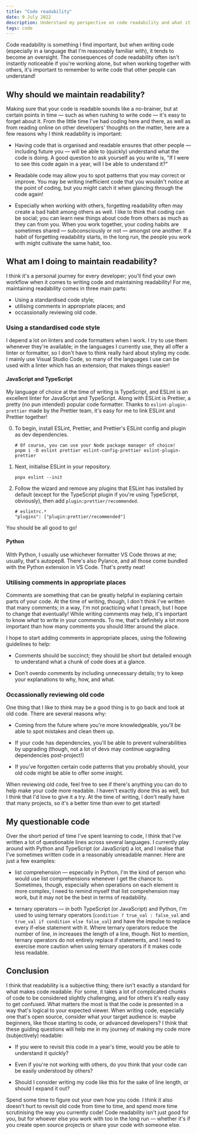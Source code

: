 ```yaml
---
title: "Code readability"
date: 9 July 2022
description: Understand my perspective on code readability and what it means to me when developing.
tags: code
---
```


Code readability is something I find important, but when writing code (especially in a language that I'm reasonably familiar with), it tends to become an oversight. The consequences of code readability often isn't instantly noticeable if you're working alone, but when working together with others, it's important to remember to write code that other people can understand!

## Why should we maintain readability?

Making sure that your code is readable sounds like a no-brainer, but at certain points in time — such as when rushing to write code — it's easy to forget about it. From the little time I've had coding here and there, as well as from reading online on other developers' thoughts on the matter, here are a few reasons why I think readability is important:

- Having code that is organised and readable ensures that other people — including future you — will be able to (quickly) understand what the code is doing. A good question to ask yourself as you write is, "If I were to see this code again in a year, will I be able to understand it?"

- Readable code may allow you to spot patterns that you may correct or improve. You may be writing inefficient code that you wouldn't notice at the point of coding, but you might catch it when glancing through the code again!

- Especially when working with others, forgetting readability often may create a bad habit among others as well. I like to think that coding can be social; you can learn new things about code from others as much as they can from you. When you work together, your coding habits are sometimes shared — subconsciously or not — amongst one another. If a habit of forgetting readability starts, in the long run, the people you work with might cultivate the same habit, too.

## What am I doing to maintain readability?

I think it's a personal journey for every developer; you'll find your own workflow when it comes to writing code and maintaining readability! For me, maintaining readability comes in three main parts:

- Using a standardised code style;
- utilising comments in appropriate places; and
- occassionally reviewing old code.

### Using a standardised code style

I depend a lot on linters and code formatters when I work. I try to use them whenever they're available; in the languages I currently use, they all offer a linter or formatter, so I don't have to think really hard about styling my code. I mainly use Visual Studio Code, so many of the languages I use can be used with a linter which has an extension; that makes things easier!

#### JavaScript and TypeScript

My language of choice at the time of writing is TypeScript, and ESLint is an excellent linter for JavaScript and TypeScript. Along with ESLint is Prettier, a pretty (no pun intended) popular code formatter. Thanks to `eslint-plugin-prettier` made by the Prettier team, it's easy for me to link ESLint and Prettier together!

0. To begin, install ESLint, Prettier, and Prettier's ESLint config and plugin as dev dependencies.

   ```
   # Of course, you can use your Node package manager of choice!
   pnpm i -D eslint prettier eslint-config-prettier eslint-plugin-prettier
   ```

1. Next, initialise ESLint in your repository.

   ```
   pnpx eslint --init
   ```

2. Follow the wizard and remove any plugins that ESLint has installed by default (except for the TypeScript plugin if you're using TypeScript, obviously), then add `plugin:prettier/recommended`.

   ```
   # eslintrc.*
   "plugins": ["plugin:prettier/recommended"]
   ```

You should be all good to go!

#### Python

With Python, I usually use whichever formatter VS Code throws at me; usually, that's autopep8. There's also Pylance, and all those come bundled with the Python extension in VS Code. That's pretty neat!

### Utilising comments in appropriate places

Comments are something that can be greatly helpful in explaning certain parts of your code. At the time of writing, though, I don't think I've written that many comments; in a way, I'm not practicing what I preach, but I hope to change that eventually! While writing comments may help, it's important to know _what_ to write in your commends. To me, that's definitely a lot more important than how many comments you should litter around the place.

I hope to start adding comments in appropriate places, using the following guidelines to help:

- Comments should be succinct; they should be short but detailed enough to understand what a chunk of code does at a glance.

- Don't overdo comments by including unnecessary details; try to keep your explanations to why, how, and what.

### Occassionally reviewing old code

One thing that I like to think may be a good thing is to go back and look at old code. There are several reasons why:

- Coming from the future where you're more knowledgeable, you'll be able to spot mistakes and clean them up.

- If your code has dependencies, you'll be able to prevent vulnerabilities by upgrading (though, not a lot of devs may continue upgrading dependencies post-project!)

- If you've forgotten certain code patterns that you probably should, your old code might be able to offer some insight.

When reviewing old code, feel free to see if there's anything you can do to help make your code more readable. I haven't exactly done this as well, but I think that I'd love to give it a try. At the time of writing, I don't really have that many projects, so it's a better time than ever to get started!

## My questionable code

Over the short period of time I've spent learning to code, I think that I've written a lot of questionable lines across several languages. I currently play around with Python and TypeScript (or JavaScript) a lot, and I realise that I've sometimes written code in a reasonably unreadable manner. Here are just a few examples:

- list comprehension — especially in Python, I'm the kind of person who would use list comprehensions whenever I get the chance to. Sometimes, though, especially when operations on each element is more complex, I need to remind myself that list comprehension may work, but it may not be the best in terms of readability.

- ternary operators — in both TypeScript (or JavaScript) and Python, I'm used to using ternary operators (`condition ? true_val : false_val` and `true_val if condition else false_val`) and have the impulse to replace every if-else statement with it. Where ternary operators reduce the number of line, in increases the length of a line, though. Not to mention, ternary operators do not entirely replace if statements, and I need to exercise more caution when using ternary operators if it makes code less readable.

## Conclusion

I think that readability is a subjective thing; there isn't exactly a standard for what makes code readable. For some, it takes a lot of complicated chunks of code to be considered slightly challenging, and for others it's really easy to get confused. What matters the most is that the code is presented in a way that's logical to your expected viewer. When writing code, especially one that's open source, consider what your target audience is: maybe beginners, like those starting to code, or advanced developers? I think that these guiding questions will help me in my journey of making my code more (subjectively) readable:

- If you were to revisit this code in a year's time, would you be able to understand it quickly?

- Even if you're not working with others, do you think that your code can be easily understood by others?

- Should I consider writing my code like this for the sake of line length, or should I expand it out?

Spend some time to figure out your own how you code. I think it also doesn't hurt to revisit old code from time to time, and spend more time scrutinising the way you currently code! Code readability isn't just good for you, but for whoever else you work with too in the long run — whether it's if you create open source projects or share your code with someone else.
